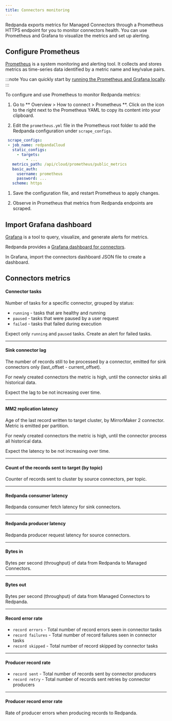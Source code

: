 ```yaml
---
title: Connectors monitoring
---
```


<head>
    <meta name="title" content="Connectors monitoring | Redpanda Docs"/>
    <meta name="description" content="Monitor Managed Connectors with metrics."/>
    <link rel="canonical" href="https://docs.redpanda.com/docs/deploy/deployment-option/cloud/managed-connectors/monitor-connectors/" />
</head>


Redpanda exports metrics for Managed Connectors through a Prometheus HTTPS endpoint for you to monitor connectors health.
You can use Prometheus and Grafana to visualize the metrics and set up alerting.

## Configure Prometheus

[Prometheus](https://prometheus.io/) is a system monitoring and alerting tool. It collects and stores metrics as time-series data identified by a metric name and key/value pairs.

:::note
You can quickly start by [running the Prometheus and Grafana locally](https://github.com/redpanda-data/observability/tree/main/cloud).
:::

To configure and use Prometheus to monitor Redpanda metrics:

1. Go to ** Overview > How to connect > Prometheus **. Click on the icon to the right next to the Prometheus YAML to copy its content into your clipboard.

1. Edit the `prometheus.yml` file in the Prometheus root folder to add the Redpanda configuration under `scrape_configs`.

```yaml
 scrape_configs:
 - job_name: redpandaCloud
   static_configs:
     - targets:
         - ...
   metrics_path: /api/cloud/prometheus/public_metrics
   basic_auth:
     username: prometheus
     password: ...
   scheme: https
```

1. Save the configuration file, and restart Prometheus to apply changes.

1. Observe in Prometheus that metrics from Redpanda endpoints are scraped.

## Import Grafana dashboard

[Grafana](https://grafana.com/oss/grafana/) is a tool to query, visualize, and generate alerts for metrics.

Redpanda provides a [Grafana dashboard for connectors](https://github.com/redpanda-data/observability/blob/main/grafana-dashboards/Connectors.json).

In Grafana, import the connectors dashboard JSON file to create a dashboard.


## Connectors metrics

#### Connector tasks

Number of tasks for a specific connector, grouped by status:
- `running` - tasks that are healthy and running
- `paused` - tasks that were paused by a user request
- `failed` - tasks that failed during execution

Expect only `running` and `paused` tasks. Create an alert for failed tasks.

---

#### Sink connector lag
The number of records still to be processed by a connector, emitted for sink connectors only (last_offset - current_offset).

For newly created connectors the metric is high, until the connector sinks all historical data.

Expect the lag to be not increasing over time.

---

#### MM2 replication latency
Age of the last record written to target cluster, by MirrorMaker 2 connector. Metric is emitted per partition.

For newly created connectors the metric is high, until the connector process all historical data.

Expect the latency to be not increasing over time.

---

#### Count of the records sent to target (by topic)
Counter of records sent to cluster by source connectors, per topic.

---

#### Redpanda consumer latency
Redpanda consumer fetch latency for sink connectors.

---

#### Redpanda producer latency
Redpanda producer request latency for source connectors.

---

#### Bytes in
Bytes per second (throughput) of data from Redpanda to Managed Connectors.

---

#### Bytes out
Bytes per second (throughput) of data from Managed Connectors to Redpanda.

---

#### Record error rate
- `record errors` - Total number of record errors seen in connector tasks
- `record failures` - Total number of record failures seen in connector tasks
- `record skipped` - Total number of record skipped by connector tasks

---

#### Producer record rate
- `record sent` - Total number of records sent by connector producers
- `record retry` - Total number of records sent retries by connector producers

---

#### Producer record error rate
Rate of producer errors when producing records to Redpanda.
